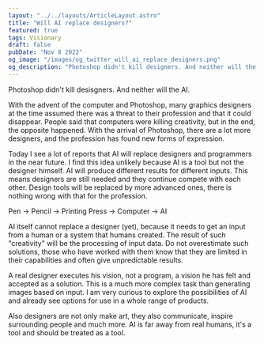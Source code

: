 ```yaml
---
layout: "../../layouts/ArticleLayout.astro"
title: "Will AI replace designers?"
featured: true
tags: Visionary
draft: false
pubDate: "Nov 8 2022"
og_image: "/images/og_twitter_will_ai_replace_designers.png"
og_description: "Photoshop didn't kill designers. And neither will the AI."
---
```


Photoshop didn't kill desisgners. And neither will the AI.

With the advent of the computer and Photoshop, many graphics designers at the time assumed there was a threat to their profession and that it could disappear. People said that computers were killing creativity, but in the end, the opposite happened. With the arrival of Photoshop, there are a lot more designers, and the profession has found new forms of expression.

Today I see a lot of reports that AI will replace designers and programmers in the near future. I find this idea unlikely because AI is a tool but not the designer himself. AI will produce different results for different inputs. This means designers are still needed and they continue compete with each other. Design tools will be replaced by more advanced ones, there is nothing wrong with that for the profession.

<div class="card">Pen -> Pencil -> Printing Press -> Computer -> AI</div>

AI itself cannot replace a designer (yet), because it needs to get an input from a human or a system that humans created. The result of such "creativity" will be the processing of input data. Do not overestimate such solutions, those who have worked with them know that they are limited in their capabilities and often give unpredictable results.

A real designer executes his vision, not a program, a vision he has felt and accepted as a solution. This is a much more complex task than generating images based on input. I am very curious to explore the possibilities of AI and already see options for use in a whole range of products.

Also designers are not only make art, they also communicate, inspire surrounding people and much more. AI is far away from real humans, it's a tool and should be treated as a tool.
